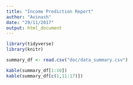 ```yaml
---
title: "Income Prediction Report"
author: "Avinash"
date: "29/11/2017"
output: html_document
---
```


```r
library(tidyverse)
library(knitr)
```

```r
summary_df <- read.csv("doc/data_summary.csv")

kable(summary_df[1:10])
kable(summary_df[c(1,11:17)])

```

